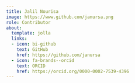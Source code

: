 ```yaml
---
title: Jalil Nourisa
image: https://www.github.com/janursa.png
role: Contributor
about:
  template: jolla
  links:
  - icon: bi-github
    text: GitHub
    href: https://github.com/janursa
  - icon: fa-brands--orcid
    text: ORCID
    href: https://orcid.org/0000-0002-7539-4396
---
```


